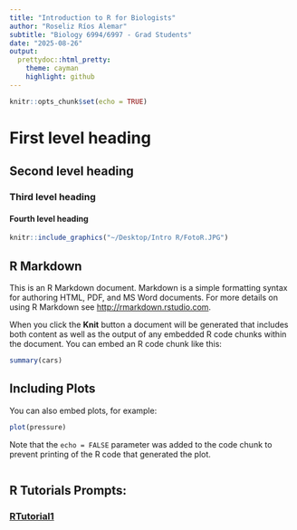 ```yaml
---
title: "Introduction to R for Biologists"
author: "Roseliz Ríos Alemar"
subtitle: "Biology 6994/6997 - Grad Students"
date: "2025-08-26"
output:
  prettydoc::html_pretty:
    theme: cayman
    highlight: github
---
```

```r
knitr::opts_chunk$set(echo = TRUE)
```
# First level heading
## Second level heading
### Third level heading
#### Fourth level heading

```r
knitr::include_graphics("~/Desktop/Intro R/FotoR.JPG")
```



## R Markdown

This is an R Markdown document. Markdown is a simple formatting syntax for authoring HTML, PDF, and MS Word documents. For more details on using R Markdown see <http://rmarkdown.rstudio.com>.

When you click the **Knit** button a document will be generated that includes both content as well as the output of any embedded R code chunks within the document. You can embed an R code chunk like this:

```r
summary(cars)
```

## Including Plots

You can also embed plots, for example:

```r
plot(pressure)
```

Note that the `echo = FALSE` parameter was added to the code chunk to prevent printing of the R code that generated the plot.

```r

```


## R Tutorials Prompts:
### [RTutorial1](/Users/roseliz/Desktop/Intro R/Intro_to_R_Class/Assignments/RTutorial1.Rmd)
